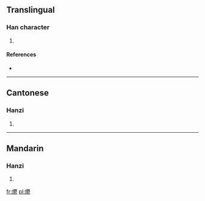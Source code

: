 ==Translingual==

===Han character===
{{Han char|rn=86|rad=火|as=29|sn=33|four=9482<sub>2</sub>|canj=火木木竹 (FDDH)}}

# {{defn|Han|sort=火29}}

====References====
* {{Han ref|kx=0688.240|dkj=19651|dj=1101.110|hdz=32251.060|uh=7229|ud=29225|bh=F9C6|bd=63942}}

----

==Cantonese==

===Hanzi===
{{yue-hanzi|jyut=|y=wat1}}

# {{defn|Cantonese|sort=火29}}

----

==Mandarin==

===Hanzi===
{{cmn-hanzi|pin=[[yù]] ([[yu4]])|wg=yü<sup>4</sup>}}

# {{defn|Mandarin|sort=火29}}

[[fr:爩]]
[[pl:爩]]